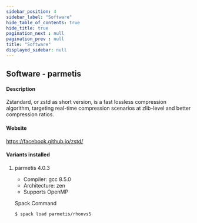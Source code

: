 ```yaml
---
sidebar_position: 4
sidebar_label: "Software"
hide_table_of_contents: true
hide_title: true
pagination_next : null
pagination_prev : null
title: "Software"
displayed_sidebar: null
---
```


## Software - parmetis


#### Description
Zstandard, or zstd as short version, is a fast lossless compression algorithm, targeting real-time compression scenarios at zlib-level and better compression ratios.

#### Website
https://facebook.github.io/zstd/

#### Variants installed

1. parmetis 4.0.3

    - Compiler: gcc 8.5.0
    - Architecture: zen
    - Supports OpenMP

    Spack Command
    ```bash
    $ spack load parmetis/rhonvs5
    ```

